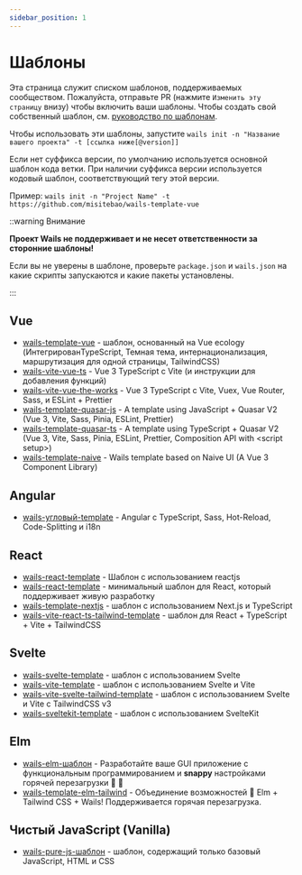 ```yaml
---
sidebar_position: 1
---
```


# Шаблоны

Эта страница служит списком шаблонов, поддерживаемых сообществом. Пожалуйста, отправьте PR (нажмите `Изменить эту страницу` внизу) чтобы включить ваши шаблоны. Чтобы создать свой собственный шаблон, см. [руководство по шаблонам](../guides/templates.mdx).

Чтобы использовать эти шаблоны, запустите `wails init -n "Название вашего проекта" -t [ссылка ниже[@version]]`

Если нет суффикса версии, по умолчанию используется основной шаблон кода ветки. При наличии суффикса версии используется кодовый шаблон, соответствующий тегу этой версии.

Пример: `wails init -n "Project Name" -t https://github.com/misitebao/wails-template-vue`

::warning Внимание

**Проект Wails не поддерживает и не несет ответственности за сторонние шаблоны!**

Если вы не уверены в шаблоне, проверьте `package.json` и `wails.json` на какие скрипты запускаются и какие пакеты установлены.

:::

## Vue

- [wails-template-vue](https://github.com/misitebao/wails-template-vue) - шаблон, основанный на Vue ecology (ИнтегрированTypeScript, Темная тема, интернационализация, маршрутизация для одной страницы, TailwindCSS)
- [wails-vite-vue-ts](https://github.com/codydbentley/wails-vite-vue-ts) - Vue 3 TypeScript с Vite (и инструкции для добавления функций)
- [wails-vite-vue-the-works](https://github.com/codydbentley/wails-vite-vue-the-works) - Vue 3 TypeScript с Vite, Vuex, Vue Router, Sass, и ESLint + Prettier
- [wails-template-quasar-js](https://github.com/sgosiaco/wails-template-quasar-js) - A template using JavaScript + Quasar V2 (Vue 3, Vite, Sass, Pinia, ESLint, Prettier)
- [wails-template-quasar-ts](https://github.com/sgosiaco/wails-template-quasar-ts) - A template using TypeScript + Quasar V2 (Vue 3, Vite, Sass, Pinia, ESLint, Prettier, Composition API with &lt;script setup&gt;)
- [wails-template-naive](https://github.com/tk103331/wails-template-naive) - Wails template based on Naive UI (A Vue 3 Component Library)

## Angular

- [wails-угловый-template](https://github.com/TAINCER/wails-angular-template) - Angular с TypeScript, Sass, Hot-Reload, Code-Splitting и i18n

## React

- [wails-react-template](https://github.com/AlienRecall/wails-react-template) - Шаблон с использованием reactjs
- [wails-react-template](https://github.com/flin7/wails-react-template) - минимальный шаблон для React, который поддерживает живую разработку
- [wails-template-nextjs](https://github.com/LGiki/wails-template-nextjs) - шаблон с использованием Next.js и TypeScript
- [wails-vite-react-ts-tailwind-template](https://github.com/hotafrika/wails-vite-react-ts-tailwind-template) - шаблон для React + TypeScript + Vite + TailwindCSS

## Svelte

- [wails-svelte-template](https://github.com/raitonoberu/wails-svelte-template) - шаблон с использованием Svelte
- [wails-vite-template](https://github.com/BillBuilt/wails-vite-svelte-template) - шаблон с использованием Svelte и Vite
- [wails-vite-svelte-tailwind-template](https://github.com/BillBuilt/wails-vite-svelte-tailwind-template) - шаблон с использованием Svelte и Vite с TailwindCSS v3
- [wails-sveltekit-template](https://github.com/h8gi/wails-sveltekit-template) - шаблон с использованием SvelteKit

## Elm

- [wails-elm-шаблон](https://github.com/benjamin-thomas/wails-elm-template) - Разработайте ваше GUI приложение с функциональным программированием и **snappy** настройками горячей перезагрузки :tada: :rocket:
- [wails-template-elm-tailwind](https://github.com/rnice01/wails-template-elm-tailwind) - Объединение возможностей :muscle: Elm + Tailwind CSS + Wails! Поддерживается горячая перезагрузка.

## Чистый JavaScript (Vanilla)

- [wails-pure-js-шаблон](https://github.com/KiddoV/wails-pure-js-template) - шаблон, содержащий только базовый JavaScript, HTML и CSS
